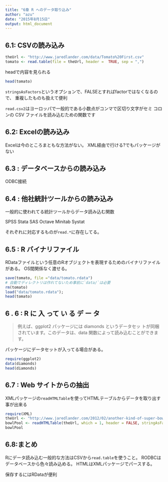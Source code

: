 ```yaml
---
title: "6章 R へのデータ取り込み"
author: "azu"
date: "2015年8月15日"
output: html_document
---
```


## 6.1: CSVの読み込み

```r
theUrl <- "http://www.jaredlander.com/data/Tomato%20First.csv"
tomato <- read.table(file = theUrl, header =  TRUE, sep = ",")
```

headで内容を見られる

```r
head(tomato)
```

`stringsAsFactors`というオプションで、FALSEとすればfactorではなくなるので、
重複したものも扱えて便利

`read.csv2`はヨーロッパで一般的である小数点がコンマで区切り文字がセミ コロンの CSV ファイルを読み込むための関数です

## 6.2: Excelの読み込み

Excelは今のところまともな方法がない。
XML経由で行ける?でもパッケージがない

## 6.3 : データベースからの読み込み

ODBC接続

## 6.4 : 他社統計ツールからの読み込み

一般的に使われてる統計ツールからデータ読み込む関数

SPSS Stata SAS Octave Minitab Systat

それぞれに対応するものが`read.*`に存在してる。

## 6.5 : R バイナリファイル

RDataファイルという任意のRオブジェクトを表現するためのバイナリファイルがある。
OS間関係なく渡せる。

```r
save(tomato, file ="data/tomato.rdata")
# 自動でディレクトリは作れてないため事前に`data/`は必要
rm(tomato)
load("data/tomato.rdata");
head(tomato)
```

## 6 . 6 : R に 入 って い る デ ー タ

> 例えば、ggplot2 パッケージには diamonds というデータセッ トが同梱されています。このデータは、data 関数によって読み込むことができます。

パッケージにデータセットが入ってる場合がある。

```r
require(ggplot2)
data(diamonds)
head(diamonds)
```

## 6.7 : Web サイトからの抽出

XMLパッケージの`readHTMLTable`を使ってHTMLテーブルからデータを取り出す事が出来る

```r
require(XML)
theUrl <- "http://www.jaredlander.com/2012/02/another-kind-of-super-bowl-pool/"
bowlPool <- readHTMLTable(theUrl, which = 1, header = FALSE, stringAsFactors = FALSE)
bowlPool
```

## 6.8:まとめ

Rにデータ読み込む一般的な方法はCSVから`read.table`を使うこと。
RODBCはデータベースから色々読み込める。
HTMLはXMLパッケージでパースする。

保存するにはRDataが便利




